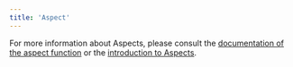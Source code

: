 ```yaml
---
title: 'Aspect'
---
```



For more information about Aspects, please consult the
[documentation of the aspect function](../globals/bzl.html#aspect) or the [introduction to Aspects](https://bazel.build/extending/aspects).
